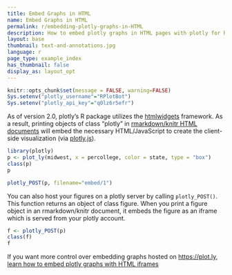 ```yaml
---
title: Embed Graphs in HTML
name: Embed Graphs in HTML
permalink: r/embedding-plotly-graphs-in-HTML
description: How to embed plotly graphs in HTML pages with plotly for R
layout: base
thumbnail: text-and-annotations.jpg
language: r
page_type: example_index
has_thumbnail: false
display_as: layout_opt
---
```


```r
knitr::opts_chunk$set(message = FALSE, warning=FALSE)
Sys.setenv("plotly_username"="RPlotBot")
Sys.setenv("plotly_api_key"="q0lz6r5efr")
```

As of version 2.0, plotly's R package utilizes the [htmlwidgets](http://www.htmlwidgets.org/) framework. As a result, printing objects of class "plotly" in [rmarkdown/knitr HTML documents](http://rmarkdown.rstudio.com/html_document_format.html) will embed the necessary HTML/JavaScript to create the client-side visualization (via [plotly.js](http://plot.ly/javascript)).

```r
library(plotly)
p <- plot_ly(midwest, x = percollege, color = state, type = "box")
class(p)
p
```

```r
plotly_POST(p, filename="embed/1")
```

You can also host your figures on a plotly server by calling `plotly_POST()`. This function returns an object of class figure. When you print a figure object in an rmarkdown/knitr document, it embeds the figure as an iframe which is served from your plotly account.

```r
f <- plotly_POST(p)
class(f)
f
```

If you want more control over embedding graphs hosted on <https://plot.ly>, [learn how to embed plotly graphs with HTML iframes](http://help.plot.ly/embed-graphs-in-websites/)
